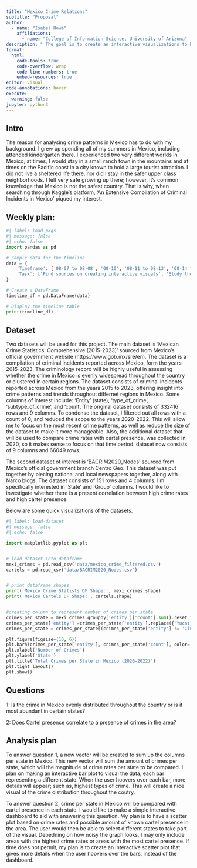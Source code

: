 ```yaml
---
title: "Mexico Crime Relations"
subtitle: "Proposal"
author: 
  - name: "Isabel Howe"
    affiliations:
      - name: "College of Information Science, University of Arizona"
description: " The goal is to create an interactive visualizations to better understanding crime patterns in Mexico. If time permits, I plan to aim a bit higher and produce and interactive dashboard. There is a great utility in creating such a dashboard in many fields. Creating an interactive dashboard is something I have never pushed myself to do, and so, while I may regret the extra work, I find it'll be a task with high future reward.I also think that an interactive dashboard, or an interactive visualization, is a favorable way to get the viewers interested in the data."
format:
  html:
    code-tools: true
    code-overflow: wrap
    code-line-numbers: true
    embed-resources: true
editor: visual
code-annotations: hover
execute:
  warning: false
jupyter: python3
---
```



## Intro 
  The reason for analysing crime patterns in Mexico has to do with my background. I grew up spending all of my summers in Mexico, including
attended kindergarten there. I experienced two very different worlds in Mexico; at times, I would stay in a small ranch town in the mountains and at times 
on the Pacific coast in a city known to hold a large tourist attraction. I did not live a sheltered life there, nor did I stay in the safer upper class 
neighborhoods. I felt very safe growing up there; however, it's common knowledge that Mexico is not the safest country. That is why, when searching through 
Kaggle's platform, 'An Extensive Compilation of Criminal Incidents in Mexico' piqued my interest.

## Weekly plan:

```python
#| label: load-pkgs
#| message: false
#| echo: false
import pandas as pd

# Sample data for the timeline
data = {
    'Timeframe': ['08-07 to 08-08', '08-10', '08-11 to 08-13', '08-14 to 08-17', '08-18 to 08-20'],
    'Task': ['Find sources on creating interactive visuals', 'Study the data to find interesting patterns', 'Begin working on visuals and planning work up', 'Create visuals and write work up', 'Create presentation and finalize website details']
}

# Create a DataFrame
timeline_df = pd.DataFrame(data)

# Display the timeline table
print(timeline_df)

```


## Dataset
Two datasets will be used for this project. The main dataset  is 'Mexican Crime Statistics: Comprehensive (2015-2023)' sourced from Mexico's official 
government website (https://www.gob.mx/sre/en). The dataset is a compilation of criminal incidents reported across Mexico, form the years 2015-2023. The 
criminology record will be highly useful in assessing whether the crime in Mexico is evenly widespread throughout the country or clustered in certain regions.
The dataset consists of criminal incidents reported across Mexico from the years 2015 to 2023, offering insight into crime patterns and trends throughout 
differnet regions in Mexico. Some columns of interest include: 'Entity' (state), 'type_of_crime', 'subtype_of_crime', and 'count'. The original dataset
consists of 332416 rows and 9 columns. To condense the dataset, I filtered out all rows with a count of 0, and reduced the scope to the years 2020-2022. 
This will allow me to focus on the most recent crime patterns, as well as reduce the size of the dataset to make it more manageable. Also, the additional 
dataset that will be used to compare crime rates with cartel presence, was collected in 2020, so it makes sense to focus on that time period. dataset now
consists of 9 columns and 66049 rows. 


The second dataset of interest is 'BACRIM2020_Nodes' sourced from Mexico's official government branch Centro Geo. This dataset was put together by piecing 
national and local newspapers together, along with Narco blogs. The dataset consists of 151 rows and 4 columns. I'm specifically interested in 'State' 
and 'Group' columns. I would like to investigate whether there is a present correlation between high crime rates and high cartel presence. 

Below are some quick visualizations of the datasets.

```python
#| label: load-dataset
#| message: false
#| echo: false

import matplotlib.pyplot as plt


# load dataset into dataframe
mexi_crimes = pd.read_csv('data/mexico_crime_filtered.csv')
cartels = pd.read_csv('data/BACRIM2020_Nodes.csv')


# print dataframe shapes
print('Mexico Crime Statists DF Shape:', mexi_crimes.shape)
print('Mexico Cartels DF Shape:', cartels.shape)


#creating column to represent number of crimes per state
crimes_per_state = mexi_crimes.groupby('entity')['count'].sum().reset_index()
crimes_per_state['entity'] =crimes_per_state['entity'].replace({'Yucat?n': 'Yucatán', 'Quer?taro': 'Querétaro', 'Michoac?n de Ocampo': 'Michoacán', 'Nuevo León': 'Nuevo Leon', 'San Luis Potos?': 'San Luis Potosí'}) # correct punctuation in state names
crimes_per_state = crimes_per_state[(crimes_per_state['entity'] != 'Ciudad de M?xico') & (crimes_per_state['entity'] != 'M?xico')]# Exclude as they are not a state

plt.figure(figsize=(10, 6))
plt.barh(crimes_per_state['entity'], crimes_per_state['count'], color='darkgreen')
plt.xlabel('Number of Crimes')
plt.ylabel('State')
plt.title('Total Crimes per State in Mexico (2020-2022)')
plt.tight_layout()
plt.show()

```




## Questions

1: Is the crime in Mexico evenly distributed throughout the country or is it most abundant in certain states?

2: Does Cartel presence correlate to a presence of crimes in the area?


## Analysis plan

To answer question 1, a new vector will be created to sum up the columns per state in Mexico. This new vector will sum the amount of crimes per state, 
which will the magnitude of crime rates per state to be compared. I plan on making an interactive bar plot to visual the data, each bar representing 
a different state. When the user hoovers over each bar, more details will appear; such as, highest types of crime. This will create a nice visual of the crime 
distribution throughout the coutry. 

To answer question 2, crime per state in Mexico will be compared with cartel presence in each state. I would like to make a simple
interactive dashboard to aid with answering this question. My plan is to have a scatter plot based on crime rates and possible amount of known cartel presence in the area. 
The user would then be able to select different states to take part of the visual. Depedning on how noisy the graph looks, I may only include areas with the highest crime 
rates or areas with the most cartel presence. If time does not permit, my plan is to create an interactive scatter plot that gives more details when the user hoovers over
the bars, instead of the dashboard. 